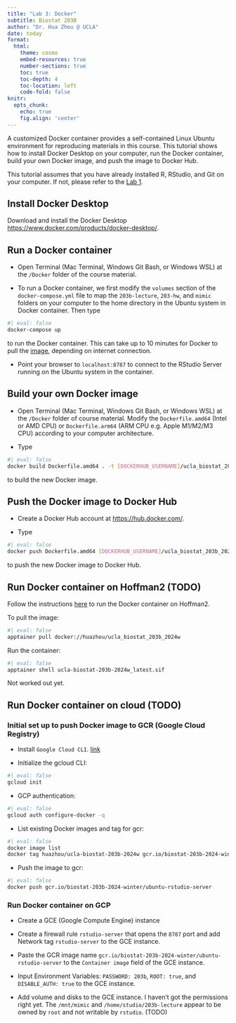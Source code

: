 ```yaml
---
title: "Lab 3: Docker"
subtitle: Biostat 203B
author: "Dr. Hua Zhou @ UCLA"
date: today
format:
  html:
    theme: cosmo
    embed-resources: true
    number-sections: true
    toc: true
    toc-depth: 4
    toc-location: left
    code-fold: false
knitr:
  opts_chunk: 
    echo: true
    fig.align: 'center'
---
```


A customized Docker container provides a self-contained Linux Ubuntu environment for reproducing materials in this course. This tutorial shows how to install Docker Desktop on your computer, run the Docker container, build your own Docker image, and push the image to Docker Hub.

This tutorial assumes that you have already installed R, RStudio, and Git on your computer. If not, please refer to the [Lab 1](https://ucla-biostat-203b.github.io/2024winter/labs/lab01/lab01.html).

## Install Docker Desktop

Download and install the Docker Desktop <https://www.docker.com/products/docker-desktop/>.  

## Run a Docker container 

- Open Terminal (Mac Terminal, Windows Git Bash, or Windows WSL) at the `/Docker` folder of the course material.

- To run a Docker container, we first modify the `volumes` section of the `docker-compose.yml` file to map the `203b-lecture`, `203-hw`, and `mimic` folders on your computer to the home directory in the Ubuntu system in Docker container. Then type
```bash
#| eval: false
docker-compose up
```
to run the Docker container. This can take up to 10 minutes for Docker to pull the [image](https://hub.docker.com/repository/docker/huazhou/ucla-biostat-203b-2024w/general), depending on internet connection. 

- Point your browser to `localhost:8787` to connect to the RStudio Server running on the Ubuntu system in the container.

## Build your own Docker image

- Open Terminal (Mac Terminal, Windows Git Bash, or Windows WSL) at the `/Docker` folder of course material. Modify the `Dockerfile.amd64` (Intel or AMD CPU) or `Dockerfile.arm64` (ARM CPU e.g. Apple M1/M2/M3 CPU) according to your computer architecture. 

- Type
```bash
#| eval: false
docker build Dockerfile.amd64 . -t [DOCKERHUB_USERNAME]/ucla_biostat_203b_2024w
```
to build the new Docker image. 

## Push the Docker image to Docker Hub

- Create a Docker Hub account at <https://hub.docker.com/>.

- Type
```bash
#| eval: false
docker push Dockerfile.amd64 [DOCKERHUB_USERNAME]/ucla_biostat_203b_2024w
```
to push the new Docker image to Docker Hub.

## Run Docker container on Hoffman2 (TODO)

Follow the instructions [here](https://www.hoffman2.idre.ucla.edu/Using-H2/Software/Software.html#apptainer-workflow) to run the Docker container on Hoffman2.

To pull the image:
```bash
#| eval: false
apptainer pull docker://huazhou/ucla_biostat_203b_2024w
```
Run the container:
```bash
#| eval: false
apptainer shell ucla-biostat-203b-2024w_latest.sif
```
Not worked out yet.

## Run Docker container on cloud (TODO)

### Initial set up to push Docker image to GCR (Google Cloud Registry)

- Install `Google Cloud CLI`. [link](https://cloud.google.com/sdk/docs/install-sdk)

- Initialize the gcloud CLI:
```bash
#| eval: false
gcloud init
```

- GCP authentication:
```bash
#| eval: false
gcloud auth configure-docker -q
```

- List existing Docker images and tag for gcr:
```bash
#| eval: false
docker image list
docker tag huazhou/ucla-biostat-203b-2024w gcr.io/biostat-203b-2024-winter/ubuntu-rstudio-server
```

- Push the image to gcr:
```bash
#| eval: false
docker push gcr.io/biostat-203b-2024-winter/ubuntu-rstudio-server 
```

### Run Docker container on GCP

- Create a GCE (Google Compute Engine) instance

- Create a firewall rule `rstudio-server` that opens the `8787` port and add Network tag `rstudio-server` to the GCE instance.

- Paste the GCR image name `gcr.io/biostat-203b-2024-winter/ubuntu-rstudio-server` to the `Container image` field of the GCE instance.

- Input Environment Variables: `PASSWORD: 203b`, `ROOT: true`, and `DISABLE_AUTH: true` to the GCE instance.

- Add volume and disks to the GCE instance. I haven't got the permissions right yet. The `/mnt/mimic` and `/home/studio/203b-lecture` appear to be owned by `root` and not writable by `rstudio`. (TODO)
